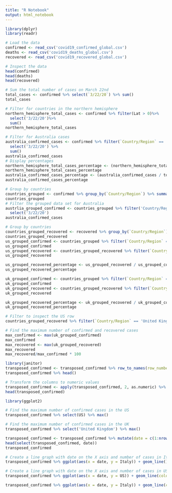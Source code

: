 ```yaml
---
title: "R Notebook"
output: html_notebook
---
```

```r
library(dplyr)
library(readr)

# Load the data
confirmed <- read_csv('covid19_confirmed_global.csv')
deaths <- read_csv('covid19_deaths_global.csv')
recovered <- read_csv('covid19_recovered_global.csv')

# Inspect the data
head(confirmed)
head(deaths)
head(recovered)
```
```r
# Sum the total number of cases on March 22nd
total_cases <- confirmed %>% select(`3/22/20`) %>% sum()
total_cases
```

```r
# Filter for countries in the northern hemisphere
northern_hemisphere_total_cases <- confirmed %>% filter(Lat > 0)%>%
  select('3/22/20')%>%
  sum()
northern_hemisphere_total_cases

# Filter for Australia cases
australia_confirmed_cases <- confirmed %>% filter(`Country/Region` == 'Australia') %>%
  select('3/22/20') %>%
  sum()
australia_confirmed_cases
# Display percentages
northern_hemisphere_total_cases_percentage <- (northern_hemisphere_total_cases / total_cases) * 100
northern_hemisphere_total_cases_percentage
australia_confirmed_cases_percentage <- (australia_confirmed_cases / total_cases) * 100
australia_confirmed_cases_percentage
```
```r
# Group by countries
countries_grouped <- confirmed %>% group_by(`Country/Region`) %>% summarize_at(vars(-Lat, -Long, -`Province/State`),sum)
countries_grouped
# Filter the grouped data set for Australia
austrlia_grouped_confirmed <- countries_grouped %>% filter('Country/Region' == 'Australia') %>%
  select('3/22/20')
australia_confirmed_cases
```
```r
# Group by countries
countries_grouped_recovered <- recovered %>% group_by(`Country/Region`) %>% summarize_at(vars(-Lat, -Long, -`Province/State`),sum)
countries_grouped_recovered
us_grouped_confirmed <- countries_grouped %>% filter(`Country/Region` == 'US') %>% select('3/22/20') 
us_grouped_confirmed
us_grouped_recovered <- countries_grouped_recovered %>% filter(`Country/Region` == 'US') %>% select('3/22/20')
us_grouped_recovered

us_grouped_recovered_percentage <- us_grouped_recovered / us_grouped_confirmed * 100
us_grouped_recovered_percentage

uk_grouped_confirmed <- countries_grouped %>% filter(`Country/Region` == 'United Kingdom') %>% select('3/22/20') 
uk_grouped_confirmed
uk_grouped_recovered <- countries_grouped_recovered %>% filter(`Country/Region` == 'United Kingdom') %>% select('3/22/20')
uk_grouped_recovered

uk_grouped_recovered_percentage <- uk_grouped_recovered / uk_grouped_confirmed * 100
uk_grouped_recovered_percentage
```
```r
# Filter to inspect the US row
countries_grouped_recovered %>% filter(`Country/Region` == 'United Kingdom')
```

```r
# Find the maximum number of confirmed and recovered cases
max_confirmed <- max(uk_grouped_confirmed)
max_confirmed
max_recovered <- max(uk_grouped_recovered)
max_recovered
max_recovered/max_confirmed * 100
```
```r
library(janitor)
transposed_confirmed <- transposed_confirmed %>% row_to_names(row_number = 1)
transposed_confirmed %>% head()
```
```r
# Transform the columns to numeric values
transposed_confirmed <- apply(transposed_confirmed, 2, as.numeric) %>% as.data.frame()
head(transposed_confirmed)
```
```r
library(ggplot2)
```
```r
# Find the maximum number of confirmed cases in the US
transposed_confirmed %>% select(US) %>% max()
```

```r
# Find the maximum number of confirmed cases in the UK
transposed_confirmed %>% select('United Kingdom') %>% max()
```
```r
transposed_confirmed <- transposed_confirmed %>% mutate(date = c(1:nrow(transposed_confirmed)))
head(select(transposed_confirmed, date))
transposed_confirmed
```
```r
# Create a line graph with date on the X axis and number of cases in Italy on the Y axis
transposed_confirmed %>% ggplot(aes(x = date, y = Italy)) + geom_line()
```

```r
# Create a line graph with date on the X axis and number of cases in US on the Y axis
transposed_confirmed %>% ggplot(aes(x = date, y = US)) + geom_line(colour = "blue")
```
```r
transposed_confirmed %>% ggplot(aes(x = date, y = Italy)) + geom_line(colour = "red") + labs(x = "Number of days since January 22nd, 2020", y = "Number of confirmed cases", title = "Confirmed cases of COVID-19 in Italy")
```

